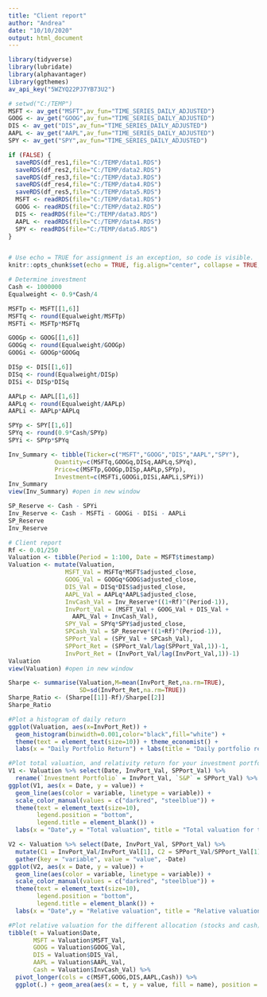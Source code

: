 ```yaml
---
title: "Client report"
author: "Andrea"
date: "10/10/2020"
output: html_document
---
```


```r
library(tidyverse)
library(lubridate)
library(alphavantager)
library(ggthemes)
av_api_key("5WZYQ22PJ7YB73U2")

# setwd("C:/TEMP")
MSFT <- av_get("MSFT",av_fun="TIME_SERIES_DAILY_ADJUSTED")
GOOG <- av_get("GOOG",av_fun="TIME_SERIES_DAILY_ADJUSTED")
DIS <- av_get("DIS",av_fun="TIME_SERIES_DAILY_ADJUSTED")
AAPL <- av_get("AAPL",av_fun="TIME_SERIES_DAILY_ADJUSTED")
SPY <- av_get("SPY",av_fun="TIME_SERIES_DAILY_ADJUSTED")

if (FALSE) {
  saveRDS(df_res1,file="C:/TEMP/data1.RDS")
  saveRDS(df_res2,file="C:/TEMP/data2.RDS")
  saveRDS(df_res3,file="C:/TEMP/data3.RDS")
  saveRDS(df_res4,file="C:/TEMP/data4.RDS")
  saveRDS(df_res5,file="C:/TEMP/data5.RDS")
  MSFT <- readRDS(file="C:/TEMP/data1.RDS")
  GOOG <- readRDS(file="C:/TEMP/data2.RDS")
  DIS <- readRDS(file="C:/TEMP/data3.RDS")
  AAPL <- readRDS(file="C:/TEMP/data4.RDS")
  SPY <- readRDS(file="C:/TEMP/data5.RDS")
}


# Use echo = TRUE for assignment is an exception, so code is visible.
knitr::opts_chunk$set(echo = TRUE, fig.align="center", collapse = TRUE, cache = TRUE)
```

```r
# Determine investment
Cash <- 1000000
Equalweight <- 0.9*Cash/4

MSFTp <- MSFT[[1,6]]
MSFTq <- round(Equalweight/MSFTp)
MSFTi <- MSFTp*MSFTq

GOOGp <- GOOG[[1,6]]
GOOGq <- round(Equalweight/GOOGp)
GOOGi <- GOOGp*GOOGq

DISp <- DIS[[1,6]]
DISq <- round(Equalweight/DISp)
DISi <- DISp*DISq

AAPLp <- AAPL[[1,6]]
AAPLq <- round(Equalweight/AAPLp)
AAPLi <- AAPLp*AAPLq

SPYp <- SPY[[1,6]]
SPYq <- round(0.9*Cash/SPYp)
SPYi <- SPYp*SPYq

Inv_Summary <- tibble(Ticker=c("MSFT","GOOG","DIS","AAPL","SPY"),
             Quantity=c(MSFTq,GOOGq,DISq,AAPLq,SPYq),
             Price=c(MSFTp,GOOGp,DISp,AAPLp,SPYp),
             Investment=c(MSFTi,GOOGi,DISi,AAPLi,SPYi))
Inv_Summary
view(Inv_Summary) #open in new window

SP_Reserve <- Cash - SPYi
Inv_Reserve <- Cash - MSFTi - GOOGi - DISi - AAPLi  
SP_Reserve
Inv_Reserve
```

```r
# Client report
Rf <- 0.01/250
Valuation <- tibble(Period = 1:100, Date = MSFT$timestamp)
Valuation <- mutate(Valuation, 
                MSFT_Val = MSFTq*MSFT$adjusted_close,
                GOOG_Val = GOOGq*GOOG$adjusted_close,
                DIS_Val = DISq*DIS$adjusted_close,
                AAPL_Val = AAPLq*AAPL$adjusted_close,
                InvCash_Val = Inv_Reserve*((1+Rf)^(Period-1)),
                InvPort_Val = (MSFT_Val + GOOG_Val + DIS_Val +
                  AAPL_Val + InvCash_Val),
                SPY_Val = SPYq*SPY$adjusted_close,
                SPCash_Val = SP_Reserve*((1+Rf)^(Period-1)),
                SPPort_Val = (SPY_Val + SPCash_Val),
                SPPort_Ret = (SPPort_Val/lag(SPPort_Val,1))-1,
                InvPort_Ret = (InvPort_Val/lag(InvPort_Val,1))-1)
Valuation
view(Valuation) #open in new window

Sharpe <- summarise(Valuation,M=mean(InvPort_Ret,na.rm=TRUE),
                    SD=sd(InvPort_Ret,na.rm=TRUE))
Sharpe_Ratio <- (Sharpe[[1]]-Rf)/Sharpe[[2]]
Sharpe_Ratio
```

```r
#Plot a histogram of daily return
ggplot(Valuation, aes(x=InvPort_Ret)) +
  geom_histogram(binwidth=0.001,color="black",fill="white") +
  theme(text = element_text(size=10)) + theme_economist() +
  labs(x = "Daily Portfolio Return") + labs(title = "Daily portfolio return")
```

```r
#Plot total valuation, and relativity return for your investment portfolio and S&P
V1 <- Valuation %>% select(Date, InvPort_Val, SPPort_Val) %>%
  rename(`Investment Portfolio` = InvPort_Val, `S&P` = SPPort_Val) %>% gather(key = "variable", value = "value", -Date)
ggplot(V1, aes(x = Date, y = value)) + 
  geom_line(aes(color = variable, linetype = variable)) + 
  scale_color_manual(values = c("darkred", "steelblue")) +
  theme(text = element_text(size=10),
        legend.position = "bottom",
        legend.title = element_blank()) +
  labs(x = "Date",y = "Total valuation", title = "Total valuation for the investment portfolio and S&P")

V2 <- Valuation %>% select(Date, InvPort_Val, SPPort_Val) %>% 
  mutate(C1 = InvPort_Val/InvPort_Val[1], C2 = SPPort_Val/SPPort_Val[1]) %>% rename(`Investment Portfolio` = C1, `S&P` = C2) %>%   select(Date,`Investment Portfolio`,`S&P`) %>%
  gather(key = "variable", value = "value", -Date)
ggplot(V2, aes(x = Date, y = value)) + 
  geom_line(aes(color = variable, linetype = variable)) + 
  scale_color_manual(values = c("darkred", "steelblue")) +
  theme(text = element_text(size=10),
        legend.position = "bottom",
        legend.title = element_blank()) +
  labs(x = "Date",y = "Relative valuation", title = "Relative valuation for the investment portfolio and S&P")

#Plot relative valuation for the different allocation (stocks and cash) (Hint: bar chart)
tibble(t = Valuation$Date, 
       MSFT = Valuation$MSFT_Val, 
       GOOG = Valuation$GOOG_Val,
       DIS = Valuation$DIS_Val,
       AAPL = Valuation$AAPL_Val,
       Cash = Valuation$InvCash_Val) %>% 
  pivot_longer(cols = c(MSFT,GOOG,DIS,AAPL,Cash)) %>%
  ggplot(.) + geom_area(aes(x = t, y = value, fill = name), position = 'fill') + labs(title = "Relative valuation of stocks and cash")
```

